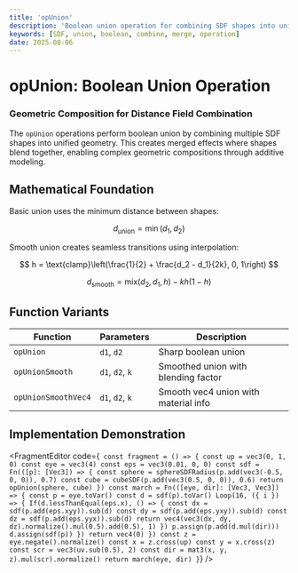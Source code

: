 ```yaml
---
title: 'opUnion'
description: 'Boolean union operation for combining SDF shapes into unified geometry'
keywords: [SDF, union, boolean, combine, merge, operation]
date: 2025-08-06
---
```



# opUnion: Boolean Union Operation

### Geometric Composition for Distance Field Combination

The `opUnion` operations perform boolean union by combining multiple SDF shapes into unified geometry. This creates merged effects where shapes blend together, enabling complex geometric compositions through additive modeling.

## Mathematical Foundation

Basic union uses the minimum distance between shapes:

$$
d_{\text{union}} = \min(d_1, d_2)
$$

Smooth union creates seamless transitions using interpolation:

$$
h = \text{clamp}\left(\frac{1}{2} + \frac{d_2 - d_1}{2k}, 0, 1\right)
$$

$$
d_{\text{smooth}} = \text{mix}(d_2, d_1, h) - kh(1-h)
$$

## Function Variants

| Function            | Parameters      | Description                          |
| ------------------- | --------------- | ------------------------------------ |
| `opUnion`           | `d1`, `d2`      | Sharp boolean union                  |
| `opUnionSmooth`     | `d1`, `d2`, `k` | Smoothed union with blending factor  |
| `opUnionSmoothVec4` | `d1`, `d2`, `k` | Smooth vec4 union with material info |

## Implementation Demonstration

<FragmentEditor
        code={`
const fragment = () => {
        const up = vec3(0, 1, 0)
        const eye = vec3(4)
        const eps = vec3(0.01, 0, 0)
        const sdf = Fn(([p]: [Vec3]) => {
                const sphere = sphereSDFRadius(p.add(vec3(-0.5, 0, 0)), 0.7)
                const cube = cubeSDF(p.add(vec3(0.5, 0, 0)), 0.6)
                return opUnion(sphere, cube)
        })
        const march = Fn(([eye, dir]: [Vec3, Vec3]) => {
                const p = eye.toVar()
                const d = sdf(p).toVar()
                Loop(16, ({ i }) => {
                        If(d.lessThanEqual(eps.x), () => {
                                const dx = sdf(p.add(eps.xyy)).sub(d)
                                const dy = sdf(p.add(eps.yxy)).sub(d)
                                const dz = sdf(p.add(eps.yyx)).sub(d)
                                return vec4(vec3(dx, dy, dz).normalize().mul(0.5).add(0.5), 1)
                        })
                        p.assign(p.add(d.mul(dir)))
                        d.assign(sdf(p))
                })
                return vec4(0)
        })
        const z = eye.negate().normalize()
        const x = z.cross(up)
        const y = x.cross(z)
        const scr = vec3(uv.sub(0.5), 2)
        const dir = mat3(x, y, z).mul(scr).normalize()
        return march(eye, dir)
}`}
/>
